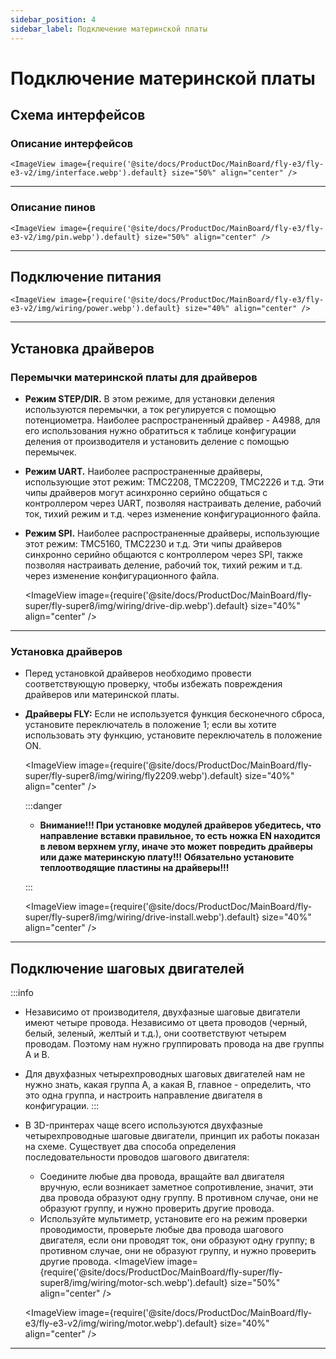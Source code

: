```yaml
---
sidebar_position: 4
sidebar_label: Подключение материнской платы
---
```




# Подключение материнской платы

## Схема интерфейсов

### Описание интерфейсов

    <ImageView image={require('@site/docs/ProductDoc/MainBoard/fly-e3/fly-e3-v2/img/interface.webp').default} size="50%" align="center" />

----

### Описание пинов

    <ImageView image={require('@site/docs/ProductDoc/MainBoard/fly-e3/fly-e3-v2/img/pin.webp').default} size="50%" align="center" />

---

## Подключение питания

    <ImageView image={require('@site/docs/ProductDoc/MainBoard/fly-e3/fly-e3-v2/img/wiring/power.webp').default} size="40%" align="center" />

----

## Установка драйверов

### Перемычки материнской платы для драйверов

* **Режим STEP/DIR.** В этом режиме, для установки деления используются перемычки, а ток регулируется с помощью потенциометра. Наиболее распространенный драйвер - A4988, для его использования нужно обратиться к таблице конфигурации деления от производителя и установить деление с помощью перемычек.
* **Режим UART.** Наиболее распространенные драйверы, использующие этот режим: TMC2208, TMC2209, TMC2226 и т.д. Эти чипы драйверов могут асинхронно серийно общаться с контроллером через UART, позволяя настраивать деление, рабочий ток, тихий режим и т.д. через изменение конфигурационного файла.
* **Режим SPI.** Наиболее распространенные драйверы, использующие этот режим: TMC5160, TMC2230 и т.д. Эти чипы драйверов синхронно серийно общаются с контроллером через SPI, также позволяя настраивать деление, рабочий ток, тихий режим и т.д. через изменение конфигурационного файла.

    <ImageView image={require('@site/docs/ProductDoc/MainBoard/fly-super/fly-super8/img/wiring/drive-dip.webp').default} size="40%" align="center" />

----

### Установка драйверов

* Перед установкой драйверов необходимо провести соответствующую проверку, чтобы избежать повреждения драйверов или материнской платы.
* **Драйверы FLY:** Если не используется функция бесконечного сброса, установите переключатель в положение 1; если вы хотите использовать эту функцию, установите переключатель в положение ON.

    <ImageView image={require('@site/docs/ProductDoc/MainBoard/fly-super/fly-super8/img/wiring/fly2209.webp').default} size="40%" align="center" />

    :::danger

    * **Внимание!!! При установке модулей драйверов убедитесь, что направление вставки правильное, то есть ножка EN находится в левом верхнем углу, иначе это может повредить драйверы или даже материнскую плату!!! Обязательно установите теплоотводящие пластины на драйверы!!!**

    :::

    <ImageView image={require('@site/docs/ProductDoc/MainBoard/fly-super/fly-super8/img/wiring/drive-install.webp').default} size="40%" align="center" />


----

## Подключение шаговых двигателей

:::info
* Независимо от производителя, двухфазные шаговые двигатели имеют четыре провода. Независимо от цвета проводов (черный, белый, зеленый, желтый и т.д.), они соответствуют четырем проводам. Поэтому нам нужно группировать провода на две группы A и B.
* Для двухфазных четырехпроводных шаговых двигателей нам не нужно знать, какая группа A, а какая B, главное - определить, что это одна группа, и настроить направление двигателя в конфигурации.
:::

* В 3D-принтерах чаще всего используются двухфазные четырехпроводные шаговые двигатели, принцип их работы показан на схеме. Существует два способа определения последовательности проводов шагового двигателя:
    * Соедините любые два провода, вращайте вал двигателя вручную, если возникает заметное сопротивление, значит, эти два провода образуют одну группу. В противном случае, они не образуют группу, и нужно проверить другие провода.
    * Используйте мультиметр, установите его на режим проверки проводимости, проверьте любые два провода шагового двигателя, если они проводят ток, они образуют одну группу; в противном случае, они не образуют группу, и нужно проверить другие провода.
    <ImageView image={require('@site/docs/ProductDoc/MainBoard/fly-super/fly-super8/img/wiring/motor-sch.webp').default} size="50%" align="center" />

    <ImageView image={require('@site/docs/ProductDoc/MainBoard/fly-e3/fly-e3-v2/img/wiring/motor.webp').default} size="40%" align="center" />

----